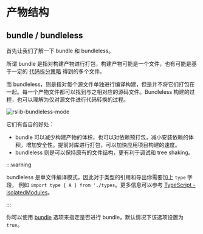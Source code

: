 # 产物结构

## bundle / bundleless

首先让我们了解一下 bundle 和 bundleless。

所谓 bundle 是指对构建产物进行打包，构建产物可能是一个文件，也有可能是基于一定的 [代码拆分策略](https://esbuild.github.io/api/#splitting) 得到的多个文件。

而 bundleless，则是指对每个源文件单独进行编译构建，但是并不将它们打包在一起。每一个产物文件都可以找到与之相对应的源码文件。Bundleless 构建的过程，也可以理解为仅对源文件进行代码转换的过程。

![rslib-bundleless-mode](https://assets.rspack.dev/rslib/rslib-bundleless-mode.png)

它们有各自的好处：

- bundle 可以减少构建产物的体积，也可以对依赖预打包，减小安装依赖的体积，增加安全性。提前对库进行打包，可以加快应用项目构建的速度。
- bundleless 则是可以保持原有的文件结构，更有利于调试和 tree shaking。

:::warning

bundleless 是单文件编译模式，因此对于类型的引用和导出你需要加上 `type` 字段， 例如 `import type { A } from './types`。更多信息可以参考 [TypeScript - isolatedModules](/guide/basic/typescript#isolatedmodules)。

:::

你可以使用 [bundle](/config/lib/bundle) 选项来指定是否进行 bundle，默认情况下该选项设置为 `true`。
